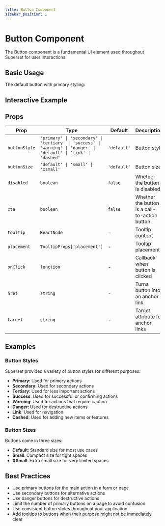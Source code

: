 ```yaml
---
title: Button Component
sidebar_position: 1
---
```



# Button Component

The Button component is a fundamental UI element used throughout Superset for user interactions.

<Meta of={ButtonStories} />

## Basic Usage

The default button with primary styling:

<Canvas>
  <Story of={ButtonStories.ButtonGallery} />
</Canvas>

## Interactive Example

<Canvas>
  <Story of={ButtonStories.InteractiveButton} />
</Canvas>

## Props

| Prop | Type | Default | Description |
|------|------|---------|-------------|
| `buttonStyle` | `'primary' \| 'secondary' \| 'tertiary' \| 'success' \| 'warning' \| 'danger' \| 'default' \| 'link' \| 'dashed'` | `'default'` | Button style |
| `buttonSize` | `'default' \| 'small' \| 'xsmall'` | `'default'` | Button size |
| `disabled` | `boolean` | `false` | Whether the button is disabled |
| `cta` | `boolean` | `false` | Whether the button is a call-to-action button |
| `tooltip` | `ReactNode` | - | Tooltip content |
| `placement` | `TooltipProps['placement']` | - | Tooltip placement |
| `onClick` | `function` | - | Callback when button is clicked |
| `href` | `string` | - | Turns button into an anchor link |
| `target` | `string` | - | Target attribute for anchor links |

## Examples

### Button Styles

Superset provides a variety of button styles for different purposes:

- **Primary**: Used for primary actions
- **Secondary**: Used for secondary actions
- **Tertiary**: Used for less important actions
- **Success**: Used for successful or confirming actions
- **Warning**: Used for actions that require caution
- **Danger**: Used for destructive actions
- **Link**: Used for navigation
- **Dashed**: Used for adding new items or features

### Button Sizes

Buttons come in three sizes:

- **Default**: Standard size for most use cases
- **Small**: Compact size for tight spaces
- **XSmall**: Extra small size for very limited spaces

## Best Practices

- Use primary buttons for the main action in a form or page
- Use secondary buttons for alternative actions
- Use danger buttons for destructive actions
- Limit the number of primary buttons on a page to avoid confusion
- Use consistent button styles throughout your application
- Add tooltips to buttons when their purpose might not be immediately clear
